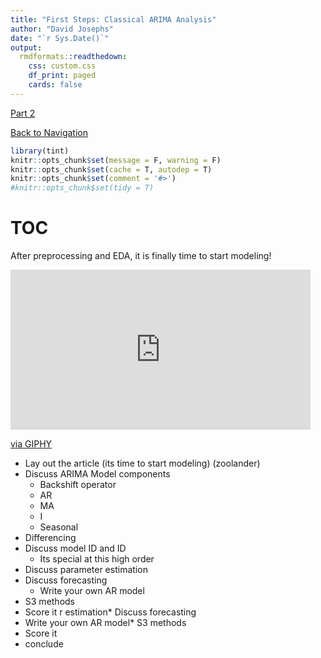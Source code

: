 ```yaml
---
title: "First Steps: Classical ARIMA Analysis"
author: "David Josephs"
date: "`r Sys.Date()`"
output: 
  rmdformats::readthedown:
    css: custom.css
    df_print: paged
    cards: false
---
```



[Part 2](tsEDA.html)

[Back to Navigation](DSblog.html)

```r
library(tint)
knitr::opts_chunk$set(message = F, warning = F)
knitr::opts_chunk$set(cache = T, autodep = T)
knitr::opts_chunk$set(comment = '#>')
#knitr::opts_chunk$set(tidy = T)
```

# TOC

After preprocessing and EDA, it is finally time to start modeling!

<iframe src="https://giphy.com/embed/l3mZby3wcSn2anFAY" width="480" height="256" frameBorder="0" class="giphy-embed" allowFullScreen></iframe><p><a href="https://giphy.com/gifs/producthunt-zoolander-l3mZby3wcSn2anFAY">via GIPHY</a></p>

* Lay out the article (its time to start modeling) (zoolander)
* Discuss ARIMA Model components
  * Backshift operator
  * AR
  * MA
  * I
  * Seasonal
* Differencing
* Discuss model ID and ID
  * Its special at this high order
* Discuss parameter estimation
* Discuss forecasting
  * Write your own AR model
* S3 methods
* Score it
r estimation* Discuss forecasting
* Write your own AR model* S3 methods
* Score it
* conclude
